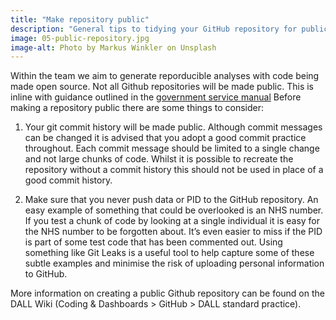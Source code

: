 ```yaml
---
title: "Make repository public"
description: "General tips to tidying your GitHub repository for public release."
image: 05-public-repository.jpg
image-alt: Photo by Markus Winkler on Unsplash
---
```

  
Within the team we aim to generate reporducible analyses with code being made open source. Not all Github repositories will be made public. This is inline with guidance outlined in the [government service manual](https://www.gov.uk/service-manual/service-standard/point-12-make-new-source-code-open) Before making a repository public there are some things to consider:

1.	Your git commit history will be made public. Although commit messages can be changed it is advised that you adopt a good commit practice throughout. Each commit message should be limited to a single change and not large chunks of code. Whilst it is possible to recreate the repository without a commit history this should not be used in place of a good commit history.   

2.	Make sure that you never push data or PID to the GitHub repository. An easy example of something that could be overlooked is an NHS number. If you test a chunk of code by looking at a single individual it is easy for the NHS number to be forgotten about. It’s even easier to miss if the PID is part of some test code that has been commented out. Using something like Git Leaks is a useful tool to help capture some of these subtle examples and minimise the risk of uploading personal information to GitHub.

More information on creating a public Github repository can be found on the DALL Wiki (Coding & Dashboards > GitHub > DALL standard practice).
